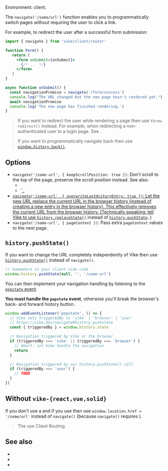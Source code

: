 
Environment: client.

The `navigate('/some/url')` function enables you to programmatically switch pages without requiring the user to click a link.

For example, to redirect the user after a successful form submission:

```jsx
import { navigate } from 'vike/client/router'

function Form() {
   return (
     <form onSubmit={onSubmit}>
       {/* ... */}
     </form>
   )
}

async function onSubmit() {
  const navigationPromise = navigate('/form/success')
  console.log("The URL changed but the new page hasn't rendered yet.")
  await navigationPromise
  console.log('The new page has finished rendering.')
}
```

> If you want to redirect the user while rendering a page then use <Link href='/redirect'>`throw redirect()`</Link> instead. For example, when redirecting a non-authenticated user to a login page. See <Link href="/abort#throw-redirect-vs-throw-render-vs-navigate" doNotInferSectionTitle={true} />.

> If you want to programmatically navigate back then use [`window.history.back()`](https://developer.mozilla.org/en-US/docs/Web/API/History/back).


## Options

 - `navigate('/some-url', { keepScrollPosition: true })`: Don't scroll to the top of the page, preserve the scroll position instead. See also:
   - <Link href="/keepScrollPosition" />
   - <Link href="/clientRouting#settings">`<a href="/some-url" keep-scroll-position />`</Link>.
 - `navigate('/some-url', { overwriteLastHistoryEntry: true })`: Let the new URL replace the current URL in the browser history (instead of creating a new entry in the browser history). This effectively removes the current URL from the browser history. (Technically speaking: tell Vike to use [`history.replaceState()`](https://developer.mozilla.org/en-US/docs/Web/API/History/replaceState) instead of [`history.pushState`](https://developer.mozilla.org/en-US/docs/Web/API/History/pushState)..)
 - `navigate('/some-url', { pageContext })`: Pass extra <Link href="/pageContext">`pageContext`</Link> values to the next page.


## `history.pushState()`

If you want to change the URL completely independently of Vike then use [`history.pushState()`](https://developer.mozilla.org/en-US/docs/Web/API/History/pushState) instead of `navigate()`.

```js
// Somewhere in your client-side code
window.history.pushState(null, '', '/some-url')
```

You can then implement your navigation handling by listening to the [`popstate` event](https://developer.mozilla.org/en-US/docs/Web/API/Window/popstate_event).

<Warning>**You must handle the `popstate` event**, otherwise you'll break the browser's back- and forward history button.</Warning>

```js
window.addEventListener('popstate', () => {
  // Vike sets triggeredBy to 'vike' | 'browser' | 'user'
  // https://vike.dev/navigate#history-pushstate
  const { triggeredBy } = window.history.state

  // Navigation triggered by Vike or the browser
  if (triggeredBy === 'vike' || triggeredBy === 'browser') {
    // Abort: let Vike handle the navigation
    return
  }

  // Navigation triggered by our history.pushState() call
  if (triggeredBy === 'user') {
    // TODO
  }
})
```


## Without `vike-{react,vue,solid}`

If you don't use a <UiFrameworkExtension /> and if you use <Link text="Server Routing" href="/server-routing" /> then use `window.location.href = '/some/url'` instead of `navigate()` (because `navigate()` requires <Link text="Client Routing" href="/client-routing" />).

> The <UiFrameworkExtension plural noLink /> use Client Routing.


## See also

- <Link href="/redirect" />
- <Link href="/redirects" />
- <Link href="/abort#throw-redirect-vs-throw-render-vs-navigate" doNotInferSectionTitle={true} />
